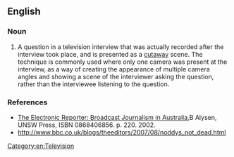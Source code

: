 ==English==

===Noun===
{{en-noun}}

# A question in a television interview that was actually recorded after the interview took place, and is presented as a [[cutaway]] scene.  The technique is commonly used where only one camera was present at the interview, as a way of creating the appearance of multiple camera angles and showing a scene of the interviewer asking the question, rather than the interviewee listening to the question.

===References===
* [http://books.google.com/books?id=Kh6iGKS6Xo8C&pg=PA220&dq=%22reverse+question The Electronic Reporter: Broadcast Journalism in Australia],B Alysen, UNSW Press, ISBN 0868406856. p. 220.  2002.
* http://www.bbc.co.uk/blogs/theeditors/2007/08/noddys_not_dead.html

[[Category:en:Television]]